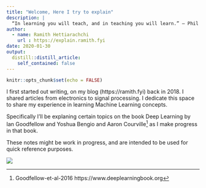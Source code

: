 ```yaml
---
title: "Welcome, Here I try to explain"
description: |
  “In learning you will teach, and in teaching you will learn.” ― Phil Collins
author:
  - name: Ramith Hettiarachchi
    url : https://explain.ramith.fyi
date: 2020-01-30
output:
  distill::distill_article:
    self_contained: false
---
```


```r
knitr::opts_chunk$set(echo = FALSE)
```

I first started out writing, on my blog (https://ramith.fyi) back in 2018. I shared articles from electronics to signal processing.
I dedicate this space to share my experience in learning Machine Learning concepts.

Specifically I'll be explaning certain topics on the book Deep Learning by Ian Goodfellow and Yoshua Bengio and Aaron Courville^[Goodfellow-et-al-2016 https://www.deeplearningbook.org] as I make progress in that book.

These notes might be work in progress, and are intended to be used for quick reference purposes. 

![](img.png)

